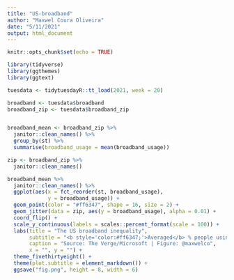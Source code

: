 ```yaml
---
title: "US-broadband"
author: "Maxwel Coura Oliveira"
date: "5/11/2021"
output: html_document
---
```


```r
knitr::opts_chunk$set(echo = TRUE)
```

```r
library(tidyverse)
library(ggthemes)
library(ggtext)
```


```r
tuesdata <- tidytuesdayR::tt_load(2021, week = 20)
```

```r
broadband <- tuesdata$broadband
broadband_zip <- tuesdata$broadband_zip
```

```r

```




```r
broadband_mean <- broadband_zip %>% 
  janitor::clean_names() %>% 
  group_by(st) %>% 
  summarise(broadband_usage = mean(broadband_usage))

zip <- broadband_zip %>% 
  janitor::clean_names()
```




```r
broadband_mean %>% 
  janitor::clean_names() %>% 
  ggplot(aes(x = fct_reorder(st, broadband_usage), 
             y = broadband_usage)) +
  geom_point(color = "#ff6347", shape = 16, size = 2) +
  geom_jitter(data = zip, aes(y = broadband_usage), alpha = 0.01) +
  coord_flip() +
  scale_y_continuous(labels = scales::percent_format(scale = 100)) +
  labs(title = "The US broadband inequality",
       subtitle = "<b style='color:#ff6347;'>Averaged</b> % people using high speed internet across **zip codes**",
       caption = "Source: The Verge/Microsoft | Figure: @maxwelco",
       x = "", y = "") +
  theme_fivethirtyeight() +
  theme(plot.subtitle = element_markdown()) +
  ggsave("fig.png", height = 8, width = 6)
```


